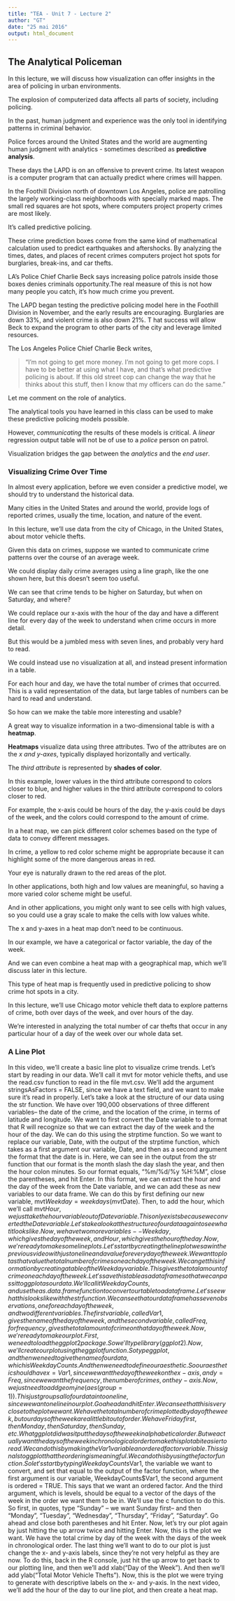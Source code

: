 ```yaml
---
title: "TEA - Unit 7 - Lecture 2"
author: "GT"
date: "25 mai 2016"
output: html_document
---
```


##  The Analytical Policeman

In this lecture, we will discuss how visualization can offer insights in the area of policing
in urban environments.

The explosion of computerized data affects all parts of society, including policing.

In the past, human judgment and experience was the only tool in identifying patterns in criminal 
behavior. 

Police forces around the United States and the world are augmenting human judgment with
analytics - sometimes described as **predictive analysis**.

These days the LAPD is on an offensive to prevent crime. Its latest weapon is a computer program
that can actually predict where crimes will happen.

In the Foothill Division north of downtown Los Angeles, police are patrolling the largely
working-class neighborhoods with specially marked maps. The small red squares are hot spots,
where computers project property crimes are most likely.

It's called predictive policing.

These crime prediction boxes come from the same kind of mathematical calculation used
to predict earthquakes and aftershocks. By analyzing the times, dates, and places of recent crimes
computers project hot spots for burglaries, break-ins, and car thefts.

LA's Police Chief Charlie Beck says increasing police patrols inside those boxes
denies criminals opportunity.The real measure of this is not how many people you catch,
it's how much crime you prevent.

The LAPD began testing the predictive policing model here in the Foothill Division in November,
and the early results are encouraging. Burglaries are down 33%, and violent crime is also down 21%.
T
hat success will allow Beck to expand the program to other parts of the city and leverage 
limited resources.

The Los Angeles Police Chief Charlie Beck writes, 

> "I'm not going to get more money. I'm not going to get more cops. I have to be better at using 
  what I have, and that's what predictive policing is about. If this old street cop can change the way
  that he thinks about this stuff, then I know that my officers can do the same."

Let me comment on the role of analytics.

The analytical tools you have learned in this class can be used to make these predictive policing 
models possible.

However, *communicating* the results of these models is critical. A *linear* regression output table
will not be of use to a *police* person on patrol.

Visualization bridges the gap between the *analytics* and the *end user*.

### Visualizing Crime Over Time

In almost every application, before we even consider a predictive model, we should 
try to understand the historical data.

Many cities in the United States and around the world, provide logs of reported crimes, 
usually the time, location, and nature of the event.

In this lecture, we'll use data from the city of Chicago, in the United States, 
about motor vehicle thefts.

Given this data on crimes, suppose we wanted to communicate crime patterns
over the course of an average week.

We could display daily crime averages using a line graph, like the one shown here, 
but this doesn't seem too useful.

We can see that crime tends to be higher on Saturday, but when on Saturday, and where?

We could replace our x-axis with the hour of the day and have a different line for
every day of the week to understand when crime occurs in more detail.

But this would be a jumbled mess with seven lines, and probably very hard to read.

We could instead use no visualization at all, and instead present information in a 
table.

For each hour and day, we have the total number of crimes that occurred. This is a 
valid representation of the data, but large tables of numbers can be hard to read and
understand.

So how can we make the table more interesting and usable?

A great way to visualize information in a two-dimensional table is with a **heatmap**.

**Heatmaps** visualize data using three attributes. Two of the attributes are on the 
*x and y-axes*, typically displayed horizontally and vertically.

The *third attribute* is represented by **shades of color**.

In this example, lower values in the third attribute correspond to colors closer to blue,
and higher values in the third attribute correspond to colors closer to red.

For example, the x-axis could be hours of the day, the y-axis could be days of the week,
and the colors could correspond to the amount of crime.

In a heat map, we can pick different color schemes based on the type of data to convey 
different messages.

In crime, a yellow to red color scheme might be appropriate because it can highlight
some of the more dangerous areas in red.

Your eye is naturally drawn to the red areas of the plot.

In other applications, both high and low values are meaningful, so having a more varied 
color scheme might be useful.

And in other applications, you might only want to see cells with high values,
so you could use a gray scale to make the cells with low values white.

The x and y-axes in a heat map don't need to be continuous. 

In our example, we have a categorical or factor variable, the day of the week.

And we can even combine a heat map with a geographical map, which we'll discuss 
later in this lecture.

This type of heat map is frequently used in predictive policing to show crime hot 
spots in a city.

In this lecture, we'll use Chicago motor vehicle theft data to explore patterns of
crime, both over days of the week, and over hours of the day.

We're interested in analyzing the total number of car thefts that occur in any 
particular hour of a day of the week over our whole data set.

### A Line Plot

In this video, we'll create a basic line plot
to visualize crime trends.
Let's start by reading in our data.
We'll call it mvt for motor vehicle thefts,
and use the read.csv function to read in the file mvt.csv.
We'll add the argument stringsAsFactors = FALSE,
since we have a text field, and we
want to make sure it's read in properly.
Let's take a look at the structure of our data
using the str function.
We have over 190,000 observations
of three different variables-- the date of the crime,
and the location of the crime, in terms
of latitude and longitude.
We want to first convert the Date variable to a format
that R will recognize so that we can extract the day of the week
and the hour of the day.
We can do this using the strptime function.
So we want to replace our variable, Date,
with the output of the strptime function, which
takes as a first argument our variable, Date, and then
as a second argument the format that the date is in.
Here, we can see in the output from the str function
that our format is the month slash the day slash the year,
and then the hour colon minutes.
So our format equals, "%m/%d/%y %H:%M", close the parentheses,
and hit Enter.
In this format, we can extract the hour and the day
of the week from the Date variable,
and we can add these as new variables to our data frame.
We can do this by first defining our new variable,
mvt$Weekday = weekdays(mvt$Date).
Then, to add the hour, which we'll call mvt$Hour,
we just take the hour variable out of Date variable.
This only exists because we converted the Date variable.
Let's take a look at the structure of our data
again to see what it looks like.
Now, we have two more variables-- Weekday,
which gives the day of the week, and Hour,
which gives the hour of the day.
Now, we're ready to make some line plots.
Let's start by creating the line plot
we saw in the previous video with just one line and a value
for every day of the week.
We want to plot as that value the total number
of crimes on each day of the week.
We can get this information by creating
a table of the Weekday variable.
This gives the total amount of crime on each day of the week.
Let's save this table as a data frame
so that we can pass it to ggplot as our data.
We'll call it WeekdayCounts, and use the as.data.frame function
to convert our table to a data frame.
Let's see what this looks like with the str function.
We can see that our data frame has seven observations, one
for each day of the week, and two different variables.
The first variable, called Var1, gives
the name of the day of the week, and the second variable,
called Freq, for frequency, gives the total amount of crime
on that day of the week.
Now, we're ready to make our plot.
First, we need to load the ggplot2 package.
So we'll type library(ggplot2).
Now, we'll create our plot using the ggplot function.
So type ggplot, and then we need to give
the name of our data, which is WeekdayCounts.
And then we need to define our aesthetic.
So our aesthetic should have x = Var1,
since we want the day of the week on the x-axis,
and y = Freq, since we want the frequency,
the number of crimes, on the y-axis.
Now, we just need to add geom_line(aes(group=1)).
This just groups all of our data into one line,
since we want one line in our plot.
Go ahead and hit Enter.
We can see that this is very close to the plot we want.
We have the total number of crime plotted
by day of the week, but our days of the week
are a little bit out of order.
We have Friday first, then Monday, then Saturday,
then Sunday, etc.
What ggplot did was it put the days of the week
in alphabetical order.
But we actually want the days of the week in chronological order
to make this plot a bit easier to read.
We can do this by making the Var1 variable an ordered factor
variable.
This signals to ggplot that the ordering is meaningful.
We can do this by using the factor function.
So let's start by typing WeekdayCounts$Var1,
the variable we want to convert, and set that equal
to the output of the factor function,
where the first argument is our variable, WeekdayCounts$Var1,
the second argument is ordered = TRUE.
This says that we want an ordered factor.
And the third argument, which is levels,
should be equal to a vector of the days
of the week in the order we want them to be in.
We'll use the c function to do this.
So first, in quotes, type "Sunday" --
we want Sunday first-- and then "Monday", "Tuesday",
"Wednesday", "Thursday", "Friday", "Saturday".
Go ahead and close both parentheses and hit Enter.
Now, let's try our plot again by just hitting the up arrow twice
and hitting Enter.
Now, this is the plot we want.
We have the total crime by day of the week
with the days of the week in chronological order.
The last thing we'll want to do to our plot
is just change the x- and y-axis labels,
since they're not very helpful as they are now.
To do this, back in the R console,
just hit the up arrow to get back to our plotting line,
and then we'll add xlab("Day of the Week").
And then we'll add ylab("Total Motor Vehicle Thefts").
Now, this is the plot we were trying
to generate with descriptive labels on the x- and y-axis.
In the next video, we'll add the hour of the day
to our line plot, and then create a heat map.